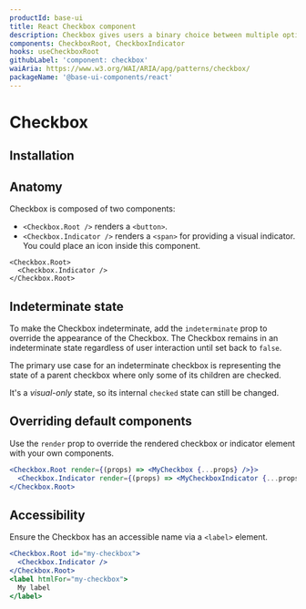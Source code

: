 ```yaml
---
productId: base-ui
title: React Checkbox component
description: Checkbox gives users a binary choice between multiple options in a series.
components: CheckboxRoot, CheckboxIndicator
hooks: useCheckboxRoot
githubLabel: 'component: checkbox'
waiAria: https://www.w3.org/WAI/ARIA/apg/patterns/checkbox/
packageName: '@base-ui-components/react'
---
```


# Checkbox

<Description />

<ComponentLinkHeader design={false} />

<Demo demo="UnstyledCheckboxIntroduction" defaultCodeOpen="false" bg="gradient" />

## Installation

<InstallationInstructions componentName="Checkbox" />

## Anatomy

Checkbox is composed of two components:

- `<Checkbox.Root />` renders a `<button>`.
- `<Checkbox.Indicator />` renders a `<span>` for providing a visual indicator. You could place an icon inside this component.

```tsx
<Checkbox.Root>
  <Checkbox.Indicator />
</Checkbox.Root>
```

## Indeterminate state

To make the Checkbox indeterminate, add the `indeterminate` prop to override the appearance of the Checkbox. The Checkbox remains in an indeterminate state regardless of user interaction until set back to `false`.

<Demo demo="UnstyledCheckboxIndeterminate" />

The primary use case for an indeterminate checkbox is representing the state of a parent checkbox where only some of its children are checked.

<Demo demo="UnstyledCheckboxIndeterminateGroup" defaultCodeOpen={false} />

It's a _visual-only_ state, so its internal `checked` state can still be changed.

## Overriding default components

Use the `render` prop to override the rendered checkbox or indicator element with your own components.

```jsx
<Checkbox.Root render={(props) => <MyCheckbox {...props} />}>
  <Checkbox.Indicator render={(props) => <MyCheckboxIndicator {...props} />} />
</Checkbox.Root>
```

## Accessibility

Ensure the Checkbox has an accessible name via a `<label>` element.

```jsx
<Checkbox.Root id="my-checkbox">
  <Checkbox.Indicator />
</Checkbox.Root>
<label htmlFor="my-checkbox">
  My label
</label>
```

